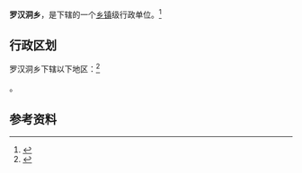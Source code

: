 {{中国乡级行政区|62/08/21/201/000}}

'''罗汉洞乡'''，是{{PRC admin/fullname|62/08/21/201/000|3}}下辖的一个[[乡镇|乡镇]]级行政单位。<ref>{{PRC admin/ref sgc|{{PRC admin/parent|62/08/21/201/000}}}}</ref>

== 行政区划 ==

罗汉洞乡下辖以下地区：<ref>{{PRC admin/ref sgc|62/08/21/201/000}}</ref>

{{PRC admin/children|62/08/21/201/000}}。

== 参考资料 ==

{{reflist}}

{{行政区划小作品}}
{{PRC admin/navcat|62/08/21/201/000}}